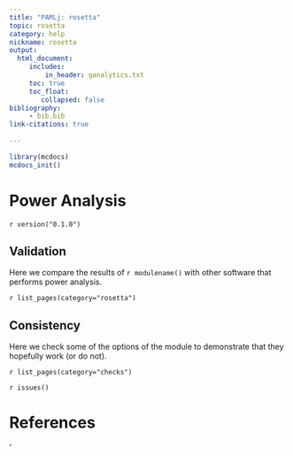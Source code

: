 ```yaml
---
title: "PAMLj: rosetta"
topic: rosetta
category: help
nickname: rosetta
output: 
  html_document:
     includes:
         in_header: ganalytics.txt
     toc: true
     toc_float:
        collapsed: false
bibliography: 
     - bib.bib
link-citations: true
        
---
```



```r
library(mcdocs)
mcdocs_init()
```

#  Power Analysis

`r version("0.1.0")` 

## Validation

Here we compare the results of `r modulename()` with other software that performs power analysis. 

`r list_pages(category="rosetta")`

## Consistency

Here we check some of the options of the module to demonstrate that they hopefully work (or do not). 

`r list_pages(category="checks")`


`r issues()`

# References
'